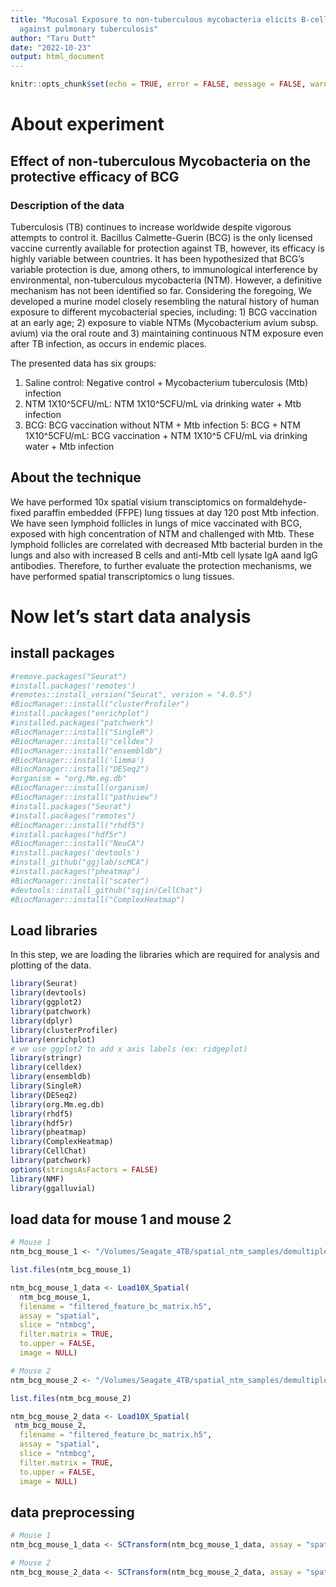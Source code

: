```yaml
---
title: "Mucosal Exposure to non-tuberculous mycobacteria elicits B-cell mediated immunity
  against pulmonary tuberculosis"
author: "Taru Dutt"
date: "2022-10-23"
output: html_document
---
```



```r
knitr::opts_chunk$set(echo = TRUE, error = FALSE, message = FALSE, warning = FALSE)
```

# About experiment

## Effect of non-tuberculous Mycobacteria on the protective efficacy of BCG 

### Description of the data

Tuberculosis (TB) continues to increase worldwide despite vigorous attempts to control it. Bacillus Calmette-Guerin (BCG) is the only licensed vaccine currently available for protection against TB, however, its efficacy is highly variable between countries. It has been hypothesized that BCG’s variable protection is due, among others, to immunological interference by environmental, non-tuberculous mycobacteria (NTM). However, a definitive mechanism has not been identified so far.  Considering the foregoing, We developed a murine model closely resembling the natural history of human exposure to different mycobacterial species, including: 1) BCG vaccination at an early age; 2) exposure to viable NTMs (Mycobacterium avium subsp. avium) via the oral route and 3) maintaining continuous NTM exposure even after TB infection, as occurs in endemic places.  

The presented data has six groups:

1. Saline control: Negative control + Mycobacterium tuberculosis (Mtb) infection
2. NTM 1X10^5CFU/mL: NTM 1X10^5CFU/mL via drinking water + Mtb infection
3. BCG: BCG vaccination without NTM + Mtb infection
5: BCG + NTM 1X10^5CFU/mL: BCG vaccination + NTM 1X10^5 CFU/mL via drinking water + Mtb infection

## About the technique

We have performed 10x spatial visium transciptomics on formaldehyde-fixed paraffin embedded (FFPE) lung tissues at day 120 post Mtb infection. We have seen lymphoid follicles in lungs of mice vaccinated with BCG, exposed with high concentration of NTM and challenged with Mtb. These lymphoid follicles are correlated with decreased Mtb bacterial burden in the lungs and also with increased B cells and anti-Mtb cell lysate IgA aand IgG antibodies. Therefore, to further evaluate the protection mechanisms, we have performed spatial transcriptomics o lung tissues. 

# Now let's start data analysis

## install packages

```r
#remove.packages("Seurat")
#install.packages('remotes')
#remotes::install_version("Seurat", version = "4.0.5")
#BiocManager::install("clusterProfiler")
#install.packages("enrichplot")
#installed.packages("patchwork")
#BiocManager::install("SingleR")
#BiocManager::install("celldex")
#BiocManager::install("ensembldb")
#BiocManager::install('limma')
#BiocManager::install("DESeq2")
#organism = "org.Mm.eg.db"
#BiocManager::install(organism)
#BiocManager::install("pathview")
#install.packages("Seurat")
#install.packages("remotes")
#BiocManager::install("rhdf5")
#install.packages("hdf5r")
#BiocManager::install("NeuCA")
#install.packages('devtools')
#install_github("ggjlab/scMCA")
#install.packages("pheatmap")
#BiocManager::install("scater")
#devtools::install_github("sqjin/CellChat")
#BiocManager::install("ComplexHeatmap")
```

## Load libraries

In this step, we are loading the libraries which are required for analysis and plotting of the data.


```r
library(Seurat)
library(devtools)
library(ggplot2)
library(patchwork)
library(dplyr)
library(clusterProfiler)
library(enrichplot)
# we use ggplot2 to add x axis labels (ex: ridgeplot)
library(stringr)
library(celldex)
library(ensembldb)
library(SingleR)
library(DESeq2)
library(org.Mm.eg.db)
library(rhdf5)
library(hdf5r)
library(pheatmap)
library(ComplexHeatmap)
library(CellChat)
library(patchwork)
options(stringsAsFactors = FALSE)
library(NMF)
library(ggalluvial)

```

## load data for mouse 1 and mouse 2

```r
# Mouse 1
ntm_bcg_mouse_1 <- "/Volumes/Seagate_4TB/spatial_ntm_samples/demultiplexed/ntm_bcg_sample_round_one/outs/"

list.files(ntm_bcg_mouse_1)

ntm_bcg_mouse_1_data <- Load10X_Spatial(
  ntm_bcg_mouse_1,
  filename = "filtered_feature_bc_matrix.h5",
  assay = "spatial",
  slice = "ntmbcg",
  filter.matrix = TRUE,
  to.upper = FALSE,
  image = NULL)

# Mouse 2
ntm_bcg_mouse_2 <- "/Volumes/Seagate_4TB/spatial_ntm_samples/demultiplexed/ntm_bcg_sample_round_two/outs/"

list.files(ntm_bcg_mouse_2)

ntm_bcg_mouse_2_data <- Load10X_Spatial(
 ntm_bcg_mouse_2,
  filename = "filtered_feature_bc_matrix.h5",
  assay = "spatial",
  slice = "ntmbcg",
  filter.matrix = TRUE,
  to.upper = FALSE,
  image = NULL)


```


## data preprocessing

```r
# Mouse 1
ntm_bcg_mouse_1_data <- SCTransform(ntm_bcg_mouse_1_data, assay = "spatial", verbose = FALSE)

# Mouse 2
ntm_bcg_mouse_2_data <- SCTransform(ntm_bcg_mouse_2_data, assay = "spatial", verbose = FALSE)
```
